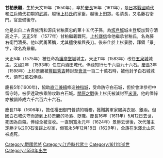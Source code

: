 {{japanese|japanese=甘粕 景継|kana=あまかす かげつぐ|romaji=Amakasu Kagetsugu}}
'''甘粕景繼'''，生於天文19年（1550年），卒於[[慶長|慶長]]16年（1611年），是[[戰國_(日本)|日本戰國時代]]和[[江戶時代|江戶時代]]初期的[[武士|武將]]，越後[[上杉氏|上杉氏]]的家臣，越後上田眾。名清長，又名藤右衛門。官至備後守。

他是出自上古貴族清和源氏甘粕廣忠的第十五代子孫。為[[坂戶城|坂戶城]]城主登坂加賀守清高之子。[[天正_(日本)|天正]]5年 （1577年）甘粕繼義戰死，[[上杉謙信|上杉謙信]]命他繼承甘粕氏，名為藤右衛門清長。他以武勇著稱，尤其擅使槍與長刀。後來仕於上杉景勝，拜領「景」字，改名為景繼。
 
天正5年（1575年）被任命為[[護摩堂城|護摩堂城]]城主，天正11年（1583年）改任[[五泉城|五泉城]]城主。[[文祿|文祿]]2年 （1593年）任庄内酒田城代。俸祿知行七千六百九十六石。[[慶長|慶長]]3年 （1598年）上杉景勝被[[豐臣秀吉|豐臣秀吉]]轉封至[[會津|會津]]一百二十萬石時，被他封予白石城城代，領有2萬石俸祿。

慶長5年(1600年)，協助[[直江兼續|直江兼續]]修造[[神指城|神指城]]，受命防守白石城，但於會津參府中留守時，被伊達政宗乘隙攻取白石城。[[關原之戰|關原之戰]]後上杉氏被減封至[[米澤|米澤]]，他的俸祿亦被調降成六千六百六十六石。

慶長11年（1606年），擔任櫻田御門普請的職務，獲贈將軍家賜與衣服、銀兩。但因白石城失守而遭到上杉景勝的冷落、貶職。慶長16年（1611年）5月12日去世，死因為自殺。俸祿全被沒收。一直到寬永元年（1624年）景勝去世後，次代藩主定勝才以200石復歸上杉家，但寬永5年12月18日（1629年），全族在米澤北山原被處死。

{{DEFAULTSORT:Amakasu Kagetsugu}}

[[Category:戰國武將|Category:戰國武將]]
[[Category:江戶時代武士|Category:江戶時代武士]]
[[Category:1611年逝世|Category:1611年逝世]]
[[Category:1550年出生|Category:1550年出生]]